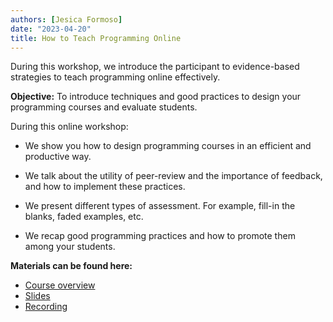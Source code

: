 ```yaml
---
authors: [Jesica Formoso]
date: "2023-04-20"
title: How to Teach Programming Online
---
```


During this workshop, we introduce the participant to evidence-based strategies to teach programming online effectively. 

**Objective:** To introduce techniques and good practices to design your programming courses and evaluate students.

During this online workshop:

- We show you how to design programming courses in an efficient and productive way.

- We talk about the utility of peer-review and the importance of feedback, and how to implement these practices.

- We present different types of assessment. For example, fill-in the blanks, faded examples, etc.

- We recap good programming practices and how to promote them among your students.

**Materials can be found here:**

- [Course overview](https://www.metadocencia.org/en/curso/programar/)
- [Slides](https://docs.google.com/presentation/d/1sj6tbtqjWY8AvcQLVih3FTFIa1pKERFRxk3KY8KK13w/edit#slide=id.g170e5c2660d_0_5)
- [Recording](https://youtu.be/awRCNo0PEZU?si=nopBWSH5zAEGU4U5)



